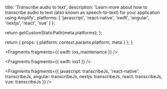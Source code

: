
  title: 'Transcribe audio to text',
  description: 'Learn more about how to transcribe audio to text (also known as speech-to-text) for your application using Amplify',
  platforms: [
    'javascript',
    'react-native',
    'swift',
    'angular',
    'nextjs',
    'react',
    'vue'
  ]
};

  return getCustomStaticPath(meta.platforms);
};

  return {
    props: {
      platform: context.params.platform,
      meta
    }
  };
}


<Fragments fragments={{ swift: ios_maintenance }} />


<Fragments fragments={{ swift: ios1 }} />


<Fragments
  fragments={{
    javascript: transcribeJs,
    'react-native': transcribeJs,
    angular: transcribeJs,
    nextjs: transcribeJs,
    react: transcribeJs,
    vue: transcribeJs
  }}
/>
